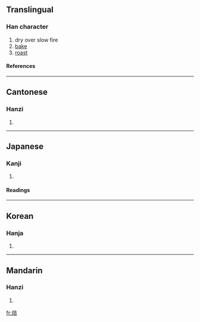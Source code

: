 ==Translingual==
===Han character===
{{Han char|rn=86|rad=火|as=08|sn=12|four=9086<sub>1</sub>|canj=火卜廿口 (FYTR)}}
# dry over slow fire
# [[bake]]
# [[roast]]
====References====
{{Han ref|kx=0673.120|dkj=19099|dj=1081.140|hdz=32210.130|uh=7119|ud=28953|bh=B548|bd=46408}}

----
==Cantonese==
===Hanzi===
{{yue-hanzi|jyut=|y=bui6}}
# {{defn|Cantonese}}

----
==Japanese==
===Kanji===
{{ja-kanji|grade=|rs=火08}}
# {{defn|Japanese}} 
====Readings====
{{ja-readings|on=[[ほう]] (''hō''), [[はい]] (''hai''),|kun=[[ほうじる]] ([[焙じる]], ''[[hōjiru]]''), [[あぶる]] ([[焙る]], ''[[aburu]]'')}}
----

==Korean==
===Hanja===
{{ko-hanja|hangeul=배|eumhun=|rv=bae|mr=pae|y=pay}}
# {{defn|Korean}}

----
==Mandarin==
===Hanzi===
{{cmn-hanzi|pin=[[bèi]] ([[bei4]]), [[fèn]] ([[fen4]])|wg=pei<sup>4</sup>, fen<sup>4</sup>}}
# {{defn|Mandarin}}

[[fr:焙]]